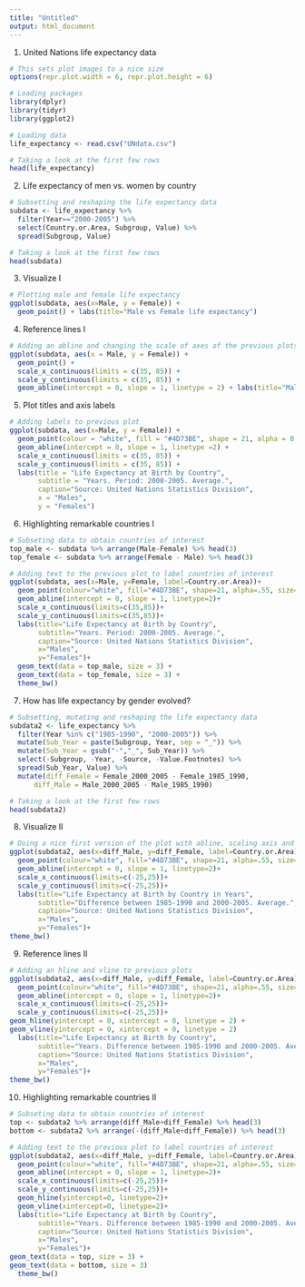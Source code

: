 ```yaml
---
title: "Untitled"
output: html_document
---
```


1. United Nations life expectancy data
```r
# This sets plot images to a nice size
options(repr.plot.width = 6, repr.plot.height = 6)

# Loading packages
library(dplyr)
library(tidyr)
library(ggplot2)

# Loading data
life_expectancy <- read.csv("UNdata.csv")

# Taking a look at the first few rows
head(life_expectancy)
```

2. Life expectancy of men vs. women by country
```r
# Subsetting and reshaping the life expectancy data
subdata <- life_expectancy %>%
  filter(Year=="2000-2005") %>%
  select(Country.or.Area, Subgroup, Value) %>%
  spread(Subgroup, Value)

# Taking a look at the first few rows
head(subdata)
```

3. Visualize I
```r
# Plotting male and female life expectancy
ggplot(subdata, aes(x=Male, y = Female)) +
  geom_point() + labs(title="Male vs Female life expectancy")
```

4. Reference lines I
```r
# Adding an abline and changing the scale of axes of the previous plots
ggplot(subdata, aes(x = Male, y = Female)) +
  geom_point() +
  scale_x_continuous(limits = c(35, 85)) + 
  scale_y_continuous(limits = c(35, 85)) +
  geom_abline(intercept = 0, slope = 1, linetype = 2) + labs(title="Male vs Female life expectancy")
```

5. Plot titles and axis labels
```r
# Adding labels to previous plot
ggplot(subdata, aes(x=Male, y = Female)) +
  geom_point(colour = "white", fill = "#4D73BE", shape = 21, alpha = 0.55, size = 5) +
  geom_abline(intercept = 0, slope = 1, linetype =2) +
  scale_x_continuous(limits = c(35, 85)) + 
  scale_y_continuous(limits = c(35, 85)) +
  labs(title = "Life Expectancy at Birth by Country",
       subtitle = "Years. Period: 2000-2005. Average.",
       caption="Source: United Nations Statistics Division",
       x = "Males",
       y = "Females")
```

6. Highlighting remarkable countries I
```r
# Subseting data to obtain countries of interest
top_male <- subdata %>% arrange(Male-Female) %>% head(3)
top_female <- subdata %>% arrange(Female - Male) %>% head(3)

# Adding text to the previous plot to label countries of interest
ggplot(subdata, aes(x=Male, y=Female, label=Country.or.Area))+
  geom_point(colour="white", fill="#4D73BE", shape=21, alpha=.55, size=5)+
  geom_abline(intercept = 0, slope = 1, linetype=2)+
  scale_x_continuous(limits=c(35,85))+
  scale_y_continuous(limits=c(35,85))+
  labs(title="Life Expectancy at Birth by Country",
       subtitle="Years. Period: 2000-2005. Average.",
       caption="Source: United Nations Statistics Division",
       x="Males",
       y="Females")+
  geom_text(data = top_male, size = 3) +
  geom_text(data = top_female, size = 3) +
  theme_bw()
```

7. How has life expectancy by gender evolved?
```r
# Subsetting, mutating and reshaping the life expectancy data
subdata2 <- life_expectancy %>%
  filter(Year %in% c("1985-1990", "2000-2005")) %>%
  mutate(Sub_Year = paste(Subgroup, Year, sep = "_")) %>%
  mutate(Sub_Year = gsub("-","_", Sub_Year)) %>%
  select(-Subgroup, -Year, -Source, -Value.Footnotes) %>%
  spread(Sub_Year, Value) %>%
  mutate(diff_Female = Female_2000_2005 - Female_1985_1990,
      diff_Male = Male_2000_2005 - Male_1985_1990)

# Taking a look at the first few rows
head(subdata2)
```

8. Visualize II
```r
# Doing a nice first version of the plot with abline, scaling axis and adding labels
ggplot(subdata2, aes(x=diff_Male, y=diff_Female, label=Country.or.Area))+
  geom_point(colour="white", fill="#4D73BE", shape=21, alpha=.55, size=5)+
  geom_abline(intercept = 0, slope = 1, linetype=2)+
  scale_x_continuous(limits=c(-25,25))+
  scale_y_continuous(limits=c(-25,25))+
  labs(title="Life Expectancy at Birth by Country in Years",
       subtitle="Difference between 1985-1990 and 2000-2005. Average.",
       caption="Source: United Nations Statistics Division",
       x="Males",
       y="Females")+
theme_bw()
```

9. Reference lines II
```r
# Adding an hline and vline to previous plots
ggplot(subdata2, aes(x=diff_Male, y=diff_Female, label=Country.or.Area))+
  geom_point(colour="white", fill="#4D73BE", shape=21, alpha=.55, size=5)+
  geom_abline(intercept = 0, slope = 1, linetype=2)+
  scale_x_continuous(limits=c(-25,25))+
  scale_y_continuous(limits=c(-25,25))+
geom_hline(yintercept = 0, xintercept = 0, linetype = 2) +
geom_vline(yintercept = 0, xintercept = 0, linetype = 2)
  labs(title="Life Expectancy at Birth by Country",
       subtitle="Years. Difference between 1985-1990 and 2000-2005. Average.",
       caption="Source: United Nations Statistics Division",
       x="Males",
       y="Females")+
theme_bw()
```

10. Highlighting remarkable countries II
```r
# Subseting data to obtain countries of interest
top <- subdata2 %>% arrange(diff_Male+diff_Female) %>% head(3)
bottom <- subdata2 %>% arrange(-(diff_Male+diff_Female)) %>% head(3)

# Adding text to the previous plot to label countries of interest
ggplot(subdata2, aes(x=diff_Male, y=diff_Female, label=Country.or.Area), guide=FALSE)+
  geom_point(colour="white", fill="#4D73BE", shape=21, alpha=.55, size=5)+
  geom_abline(intercept = 0, slope = 1, linetype=2)+
  scale_x_continuous(limits=c(-25,25))+
  scale_y_continuous(limits=c(-25,25))+
  geom_hline(yintercept=0, linetype=2)+
  geom_vline(xintercept=0, linetype=2)+
  labs(title="Life Expectancy at Birth by Country",
       subtitle="Years. Difference between 1985-1990 and 2000-2005. Average.",
       caption="Source: United Nations Statistics Division",
       x="Males",
       y="Females")+
geom_text(data = top, size = 3) +
geom_text(data = bottom, size = 3)
  theme_bw()
```

